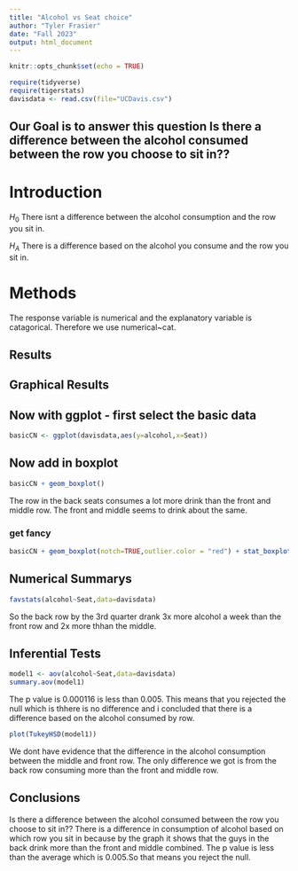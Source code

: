 ```yaml
---
title: "Alcohol vs Seat choice"
author: "Tyler Frasier"
date: "Fall 2023"
output: html_document
---
```


```r
knitr::opts_chunk$set(echo = TRUE)
```

```r
require(tidyverse)
require(tigerstats)
davisdata <- read.csv(file="UCDavis.csv")
```
## Our Goal is to answer this question Is there a difference between the alcohol consumed between the row you choose to sit in??

# Introduction


$H_0$ There isnt a difference between the alcohol consumption and the row you sit in.

$H_A$ There is a difference based on the alcohol you consume and the row you sit in. 

# Methods

The response variable is numerical and the explanatory variable is catagorical. Therefore we use numerical~cat.

## Results 


## Graphical Results 
## Now with ggplot - first select the basic data

```r
basicCN <- ggplot(davisdata,aes(y=alcohol,x=Seat))
```

## Now add in boxplot

```r
basicCN + geom_boxplot()
```


The row in the back seats consumes a lot more drink than the front and middle row. The front and middle seems to drink about the same.
  
### get fancy  

```r
basicCN + geom_boxplot(notch=TRUE,outlier.color = "red") + stat_boxplot(geom ='errorbar') + labs(title="Fancy notch boxplot \n with 2 lines")
```

## Numerical Summarys 

```r
favstats(alcohol~Seat,data=davisdata)
```
So the back row by the 3rd quarter drank 3x more alcohol a week than the front row and 2x more thhan the middle.


## Inferential Tests


```r
model1 <- aov(alcohol~Seat,data=davisdata)
summary.aov(model1)
```


The p value is 0.000116 is less than 0.005. This means that you rejected the null which is thhere is no difference and i concluded that there is a difference based on the alcohol consumed by row.

```r
plot(TukeyHSD(model1))
```


We dont have evidence that the difference in the alcohol consumption between the middle and front row. The only difference we got is from the back row consuming more than the front and middle row. 

## Conclusions
Is there a difference between the alcohol consumed between the row you choose to sit in??
There is a difference in consumption of alcohol based on which row you sit in because by the graph it shows that the guys in the back drink more than the front and middle combined. The p value is less than the average which is 0.005.So that means you reject the null.

